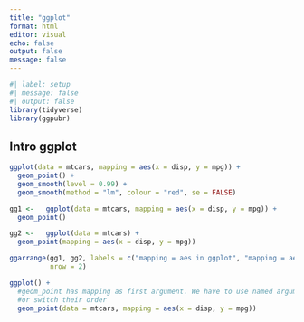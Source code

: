 ```yaml
---
title: "ggplot"
format: html
editor: visual
echo: false
output: false
message: false
---
```


```r
#| label: setup
#| message: false
#| output: false
library(tidyverse)
library(ggpubr)
```

## Intro ggplot

```r
ggplot(data = mtcars, mapping = aes(x = disp, y = mpg)) +
  geom_point() + 
  geom_smooth(level = 0.99) +
  geom_smooth(method = "lm", colour = "red", se = FALSE)
```

```r
gg1 <-   ggplot(data = mtcars, mapping = aes(x = disp, y = mpg)) +
  geom_point()

```

```r
gg2 <-   ggplot(data = mtcars) +
  geom_point(mapping = aes(x = disp, y = mpg))
```

```r
ggarrange(gg1, gg2, labels = c("mapping = aes in ggplot", "mapping = aes in geom_*"),
          nrow = 2)
```

```r
ggplot() +
  #geom_point has mapping as first argument. We have to use named arguments
  #or switch their order
  geom_point(data = mtcars, mapping = aes(x = disp, y = mpg))
```
